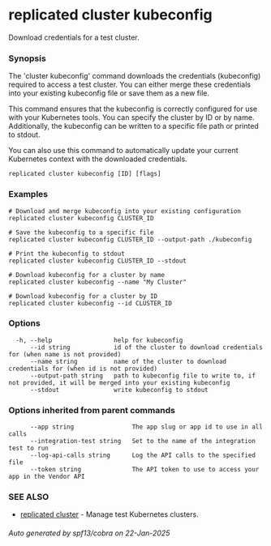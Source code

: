 # replicated cluster kubeconfig

Download credentials for a test cluster.

### Synopsis

The 'cluster kubeconfig' command downloads the credentials (kubeconfig) required to access a test cluster. You can either merge these credentials into your existing kubeconfig file or save them as a new file.

This command ensures that the kubeconfig is correctly configured for use with your Kubernetes tools. You can specify the cluster by ID or by name. Additionally, the kubeconfig can be written to a specific file path or printed to stdout.

You can also use this command to automatically update your current Kubernetes context with the downloaded credentials.

```
replicated cluster kubeconfig [ID] [flags]
```

### Examples

```
# Download and merge kubeconfig into your existing configuration
replicated cluster kubeconfig CLUSTER_ID

# Save the kubeconfig to a specific file
replicated cluster kubeconfig CLUSTER_ID --output-path ./kubeconfig

# Print the kubeconfig to stdout
replicated cluster kubeconfig CLUSTER_ID --stdout

# Download kubeconfig for a cluster by name
replicated cluster kubeconfig --name "My Cluster"

# Download kubeconfig for a cluster by ID
replicated cluster kubeconfig --id CLUSTER_ID
```

### Options

```
  -h, --help                 help for kubeconfig
      --id string            id of the cluster to download credentials for (when name is not provided)
      --name string          name of the cluster to download credentials for (when id is not provided)
      --output-path string   path to kubeconfig file to write to, if not provided, it will be merged into your existing kubeconfig
      --stdout               write kubeconfig to stdout
```

### Options inherited from parent commands

```
      --app string                The app slug or app id to use in all calls
      --integration-test string   Set to the name of the integration test to run
      --log-api-calls string      Log the API calls to the specified file
      --token string              The API token to use to access your app in the Vendor API
```

### SEE ALSO

* [replicated cluster](replicated-cli-cluster)	 - Manage test Kubernetes clusters.

###### Auto generated by spf13/cobra on 22-Jan-2025
